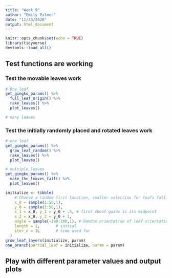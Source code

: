```yaml
---
title: "Week 9"
author: "Emily Palmer"
date: "11/23/2020"
output: html_document
---
```


```r
knitr::opts_chunk$set(echo = TRUE)
library(tidyverse)
devtools::load_all()
```

## Test functions are working 

### Test the movable leaves work 
```r
# One leaf
get_gingko_params() %>% 
  full_leaf_origin() %>% 
  rake_leaves() %>% 
  plot_leaves()

# many leaves 


```

### Test the initially randomly placed and rotated leaves work

```r
# one leaf
get_gingko_params() %>%
  grow_leaf_random() %>% 
  rake_leaves() %>%
  plot_leaves()

# multiple leaves
get_gingko_params() %>% 
  make_the_leaves_fall() %>% 
  plot_leaves()

initialize <- tibble(
    # Choose a random first location, smaller selection for leafs falling
    x_0 = sample(1:50,1),
    y_0 = sample(1:50,1),
    x_1 = x_0, y_1 = y_0 + .5, # first shoot guide is its midpoint
    x_2 = x_0, y_2 = y_0 + 1,
    angle = sample(-180:180,1), # Random orientation of leaf orientation
    length = 1,       # initial
    iter_n = 1L       # time used for
  )
grow_leaf_layers(initialize, param)
one_branch(partial_leaf = initialize, param = param)
```




## Play with different parameter values and output plots 


```r

```

